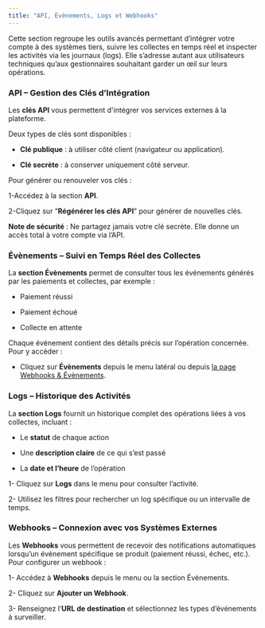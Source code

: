```yaml
---
title: "API, Évènements, Logs et Webhooks"
---
```


Cette section regroupe les outils avancés permettant d’intégrer votre compte à des systèmes tiers, suivre les collectes en temps réel et inspecter les activités via les journaux (logs). Elle s’adresse autant aux utilisateurs techniques qu’aux gestionnaires souhaitant garder un œil sur leurs opérations.

### API – Gestion des Clés d’Intégration

Les **clés API** vous permettent d'intégrer vos services externes à la plateforme. 

Deux types de clés sont disponibles :

  * **Clé publique** : à utiliser côté client (navigateur ou application).

  * **Clé secrète** : à conserver uniquement côté serveur.

Pour générer ou renouveler vos clés :

1-Accédez à la section **API**.

2-Cliquez sur “**Régénérer les clés API**” pour générer de nouvelles clés.

<Warning>**Note de sécurité** : Ne partagez jamais votre clé secrète. Elle donne un accès total à votre compte via l’API.</Warning>

### Évènements – Suivi en Temps Réel des Collectes

La **section Évènements** permet de consulter tous les événements générés par les paiements et collectes, par exemple :

   * Paiement réussi
  
   * Paiement échoué

   * Collecte en attente

Chaque événement contient des détails précis sur l’opération concernée. Pour y accéder :

* Cliquez sur **Évènements** depuis le menu latéral ou depuis [la page Webhooks & Évènements](https://docs.fedapay.com/integration-api/fr/webhooks-fr).

### Logs – Historique des Activités

La **section Logs** fournit un historique complet des opérations liées à vos collectes, incluant :

   * Le **statut** de chaque action

   * Une **description claire** de ce qui s’est passé

   * La **date et l’heure** de l’opération

1- Cliquez sur **Logs** dans le menu pour consulter l’activité.

2- Utilisez les filtres pour rechercher un log spécifique ou un intervalle de temps.

### Webhooks – Connexion avec vos Systèmes Externes

Les **Webhooks** vous permettent de recevoir des notifications automatiques lorsqu’un événement spécifique se produit (paiement réussi, échec, etc.). Pour configurer un webhook :

1- Accédez à **Webhooks** depuis le menu ou la section Évènements.

2- Cliquez sur **Ajouter un Webhook**.

3- Renseignez l’**URL de destination** et sélectionnez les types d’événements à surveiller.








